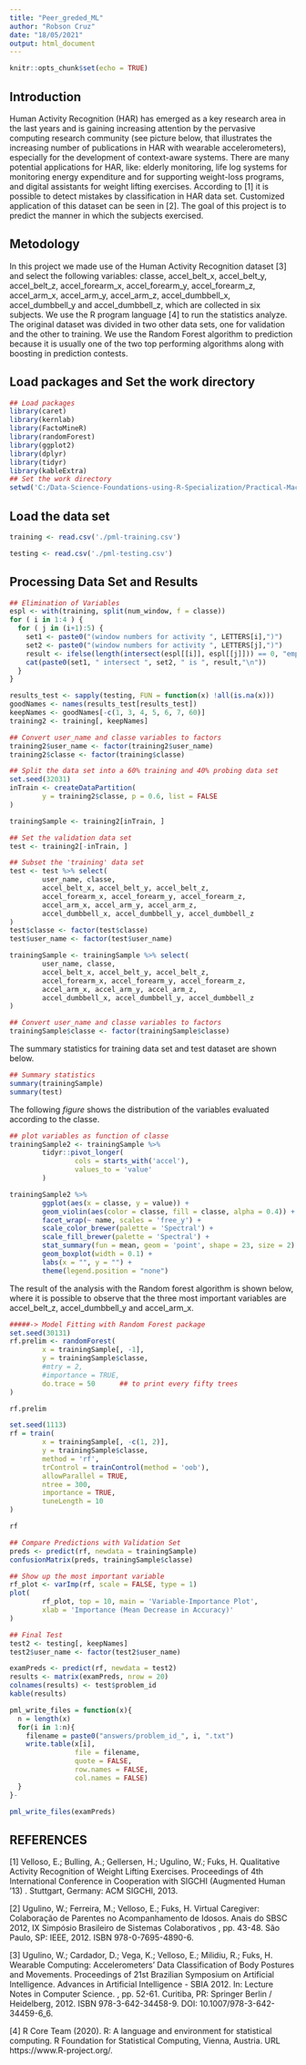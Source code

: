 ```yaml
---
title: "Peer_greded_ML"
author: "Robson Cruz"
date: "18/05/2021"
output: html_document
---
```


```r
knitr::opts_chunk$set(echo = TRUE)
```


## Introduction
Human Activity Recognition (HAR) has emerged as a key research area in the last
years and is gaining increasing attention by the pervasive computing research 
community (see picture below, that illustrates the increasing number of publications 
in HAR with wearable accelerometers), especially for the development of context-aware 
systems. There are many potential applications for HAR, like: elderly monitoring, 
life log systems for monitoring energy expenditure and for supporting weight-loss 
programs, and digital assistants for weight lifting exercises.
According to [1] it is possible to detect mistakes by classification in HAR data
set. Customized application of this dataset can be seen in [2].
The goal of this project is to predict the manner in which the subjects exercised. 

## Metodology
In this project we made use of the Human Activity Recognition dataset [3] and 
select the following variables: classe, accel_belt_x, accel_belt_y, accel_belt_z, 
accel_forearm_x, accel_forearm_y, accel_forearm_z, accel_arm_x, accel_arm_y, 
accel_arm_z, accel_dumbbell_x, accel_dumbbell_y and accel_dumbbell_z, which are
collected in six subjects. We use the R program language [4] to run the statistics 
analyze. 
The original dataset was divided in two other data sets, one for validation 
and the other to training. We use the Random Forest algorithm to prediction
because it is usually one of the two top performing algorithms along with
boosting in prediction contests.

## Load packages and Set the work directory
```r
## Load packages
library(caret)
library(kernlab)
library(FactoMineR)
library(randomForest)
library(ggplot2)
library(dplyr)
library(tidyr)
library(kableExtra)
## Set the work directory
setwd('C:/Data-Science-Foundations-using-R-Specialization/Practical-Machine-learning/Peer-graded_Assignment/')
```


## Load the data set
```r
training <- read.csv('./pml-training.csv')

testing <- read.csv('./pml-testing.csv')
```

## Processing Data Set and Results
```r
## Elimination of Variables
espl <- with(training, split(num_window, f = classe))
for ( i in 1:4 ) {
  for ( j in (i+1):5) {
    set1 <- paste0("(window numbers for activity ", LETTERS[i],")")
    set2 <- paste0("(window numbers for activity ", LETTERS[j],")")
    result <- ifelse(length(intersect(espl[[i]], espl[[j]])) == 0, "empty", "nonempty")
    cat(paste0(set1, " intersect ", set2, " is ", result,"\n"))
  }
}

results_test <- sapply(testing, FUN = function(x) !all(is.na(x)))
goodNames <- names(results_test[results_test])
keepNames <- goodNames[-c(1, 3, 4, 5, 6, 7, 60)]
training2 <- training[, keepNames]

## Convert user_name and classe variables to factors
training2$user_name <- factor(training2$user_name)
training2$classe <- factor(training$classe)

## Split the data set into a 60% training and 40% probing data set
set.seed(32031)
inTrain <- createDataPartition(
        y = training2$classe, p = 0.6, list = FALSE
)

trainingSample <- training2[inTrain, ] 

## Set the validation data set
test <- training2[-inTrain, ]

## Subset the 'training' data set
test <- test %>% select(
        user_name, classe, 
        accel_belt_x, accel_belt_y, accel_belt_z,
        accel_forearm_x, accel_forearm_y, accel_forearm_z,
        accel_arm_x, accel_arm_y, accel_arm_z,
        accel_dumbbell_x, accel_dumbbell_y, accel_dumbbell_z
)
test$classe <- factor(test$classe)
test$user_name <- factor(test$user_name)

trainingSample <- trainingSample %>% select(
        user_name, classe, 
        accel_belt_x, accel_belt_y, accel_belt_z,
        accel_forearm_x, accel_forearm_y, accel_forearm_z,
        accel_arm_x, accel_arm_y, accel_arm_z,
        accel_dumbbell_x, accel_dumbbell_y, accel_dumbbell_z
)

## Convert user_name and classe variables to factors
trainingSample$classe <- factor(trainingSample$classe)
```

The summary statistics for training data set and test dataset are shown below.
```r
## Summary statistics
summary(trainingSample)
summary(test)
```

The following _figure_  shows the distribution of the variables evaluated 
according to the classe.

```r
## plot variables as function of classe
trainingSample2 <- trainingSample %>%
        tidyr::pivot_longer(
                cols = starts_with('accel'),
                values_to = 'value'
        )

trainingSample2 %>%
        ggplot(aes(x = classe, y = value)) +
        geom_violin(aes(color = classe, fill = classe, alpha = 0.4)) +
        facet_wrap(~ name, scales = 'free_y') +
        scale_color_brewer(palette = 'Spectral') +
        scale_fill_brewer(palette = 'Spectral') +
        stat_summary(fun = mean, geom = 'point', shape = 23, size = 2) +
        geom_boxplot(width = 0.1) +
        labs(x = "", y = "") +
        theme(legend.position = "none")
```

The result of the analysis with the Random forest algorithm is shown below, 
where it is possible to observe that the three most important variables are 
accel_belt_z, accel_dumbbell_y and accel_arm_x.

```r
#####-> Model Fitting with Random Forest package
set.seed(30131)
rf.prelim <- randomForest(
        x = trainingSample[, -1],
        y = trainingSample$classe,
        #mtry = 2,
        #importance = TRUE,
        do.trace = 50      ## to print every fifty trees
)

rf.prelim

set.seed(1113)
rf = train(
        x = trainingSample[, -c(1, 2)],
        y = trainingSample$classe,
        method = 'rf',
        trControl = trainControl(method = 'oob'),
        allowParallel = TRUE,
        ntree = 300,
        importance = TRUE,
        tuneLength = 10
)

rf

## Compare Predictions with Validation Set
preds <- predict(rf, newdata = trainingSample)
confusionMatrix(preds, trainingSample$classe)

## Show up the most important variable
rf_plot <- varImp(rf, scale = FALSE, type = 1)
plot(
        rf_plot, top = 10, main = 'Variable-Importance Plot',
        xlab = 'Importance (Mean Decrease in Accuracy)'
)

## Final Test
test2 <- testing[, keepNames]
test2$user_name <- factor(test2$user_name)

examPreds <- predict(rf, newdata = test2)
results <- matrix(examPreds, nrow = 20)
colnames(results) <- test$problem_id
kable(results)

pml_write_files = function(x){
  n = length(x)
  for(i in 1:n){
    filename = paste0("answers/problem_id_", i, ".txt")
    write.table(x[i], 
                file = filename,
                quote = FALSE, 
                row.names = FALSE, 
                col.names = FALSE)
  }
}-

pml_write_files(examPreds)
```

## REFERENCES
[1] Velloso, E.; Bulling, A.; Gellersen, H.; Ugulino, W.; Fuks, H. Qualitative
Activity Recognition of Weight Lifting Exercises. Proceedings of 4th International
Conference in Cooperation with SIGCHI (Augmented Human '13) . Stuttgart, 
Germany: ACM SIGCHI, 2013.

[2] Ugulino, W.; Ferreira, M.; Velloso, E.; Fuks, H. Virtual Caregiver:
Colaboração de Parentes no Acompanhamento de Idosos. Anais do SBSC 2012, 
IX Simpósio Brasileiro de Sistemas Colaborativos , pp. 43-48. São Paulo, 
SP: IEEE, 2012. ISBN 978-0-7695-4890-6.


[3] Ugulino, W.; Cardador, D.; Vega, K.; Velloso, E.; Milidiu, R.; Fuks, 
H. Wearable Computing: Accelerometers' Data Classification of Body Postures 
and Movements. Proceedings of 21st Brazilian Symposium on Artificial Intelligence.
Advances in Artificial Intelligence - SBIA 2012. In: Lecture Notes in Computer 
Science. , pp. 52-61. Curitiba, PR: Springer Berlin / Heidelberg, 2012. 
ISBN 978-3-642-34458-9. DOI: 10.1007/978-3-642-34459-6_6.


[4] R Core Team (2020). R: A language and environment for statistical computing. 
R Foundation for Statistical Computing, Vienna, Austria. URL https://www.R-project.org/.




